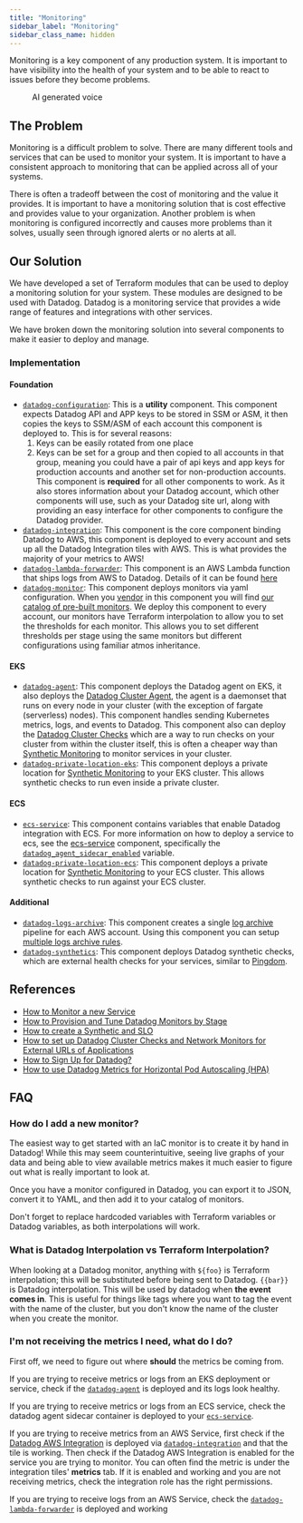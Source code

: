 ```yaml
---
title: "Monitoring"
sidebar_label: "Monitoring"
sidebar_class_name: hidden
---
```


Monitoring is a key component of any production system. It is important to have visibility into the health of your system and to be able to react to issues before they become problems.

<figure>
  <ReactPlayer controls url='https://docs.cloudposse.com/assets/refarch/handoffs/monitoring.mp4' />
  <figcaption>AI generated voice</figcaption>
</figure>

## The Problem

Monitoring is a difficult problem to solve. There are many different tools and services that can be used to monitor your system. It is important to have a consistent approach to monitoring that can be applied across all of your systems.

There is often a tradeoff between the cost of monitoring and the value it provides. It is important to have a monitoring solution that is cost effective and provides value to your organization. Another problem is when monitoring is configured incorrectly and causes more problems than it solves, usually seen through ignored alerts or no alerts at all.

## Our Solution

We have developed a set of Terraform modules that can be used to deploy a monitoring solution for your system. These modules are designed to be used with Datadog. Datadog is a monitoring service that provides a wide range of features and integrations with other services.

We have broken down the monitoring solution into several components to make it easier to deploy and manage.

### Implementation

#### Foundation

- [`datadog-configuration`](/components/library/aws/datadog-configuration/): This is a **utility** component. This component expects Datadog API and APP keys to be stored in SSM or ASM, it then copies the keys to SSM/ASM of each account this component is deployed to. This is for several reasons:
  1. Keys can be easily rotated from one place
  2. Keys can be set for a group and then copied to all accounts in that group, meaning you could have a pair of api keys and app keys for production accounts and another set for non-production accounts.
  This component is **required** for all other components to work. As it also stores information about your Datadog account, which other components will use, such as your Datadog site url, along with providing an easy interface for other components to configure the Datadog provider.
- [`datadog-integration`](/components/library/aws/datadog-integration/): This component is the core component binding Datadog to AWS, this component is deployed to every account and sets up all the Datadog Integration tiles with AWS. This is what provides the majority of your metrics to AWS!
- [`datadog-lambda-forwarder`](/components/library/aws/datadog-lambda-forwarder/): This component is an AWS Lambda function that ships logs from AWS to Datadog. Details of it can be found [here](https://docs.datadoghq.com/logs/guide/forwarder/?tab=terraform)
- [`datadog-monitor`](/components/library/aws/datadog-monitor/): This component deploys monitors via yaml configuration. When you [vendor](https://atmos.tools/cli/commands/vendor/usage/#docusaurus_skipToContent_fallback) in this component you will find [our catalog of pre-built monitors](https://github.com/cloudposse/terraform-datadog-platform/tree/main/catalog/monitors). We deploy this component to every account, our monitors have Terraform interpolation to allow you to set the thresholds for each monitor. This allows you to set different thresholds per stage using the same monitors but different configurations using familiar atmos inheritance.

#### EKS

- [`datadog-agent`](/components/library/aws/eks/datadog-agent/): This component deploys the Datadog agent on EKS, it also deploys the [Datadog Cluster Agent](https://docs.datadoghq.com/agent/cluster_agent/), the agent is a daemonset that runs on every node in your cluster (with the exception of fargate (serverless) nodes). This component handles sending Kubernetes metrics, logs, and events to Datadog. This component also can deploy the [Datadog Cluster Checks](https://docs.datadoghq.com/containers/cluster_agent/clusterchecks/) which are a way to run checks on your cluster from within the cluster itself, this is often a cheaper way than [Synthetic Monitoring](https://docs.datadoghq.com/synthetics/) to monitor services in your cluster.
- [`datadog-private-location-eks`](/components/library/aws/datadog-synthetics-private-location/): This component deploys a private location for [Synthetic Monitoring](https://docs.datadoghq.com/synthetics/) to your EKS cluster. This allows synthetic checks to run even inside a private cluster.

#### ECS

- [`ecs-service`](/components/library/aws/ecs-service/): This component contains variables that enable Datadog integration with ECS. For more information on how to deploy a service to ecs, see the [ecs-service](/components/library/aws/ecs-service/) component, specifically the [`datadog_agent_sidecar_enabled`](/components/library/aws/ecs-service/#input_datadog_agent_sidecar_enabled) variable.
- [`datadog-private-location-ecs`](/components/library/aws/datadog-private-location-ecs/): This component deploys a private location for [Synthetic Monitoring](https://docs.datadoghq.com/synthetics/) to your ECS cluster. This allows synthetic checks to run against your ECS cluster.

#### Additional

- [`datadog-logs-archive`](/components/library/aws/datadog-logs-archive/): This component creates a single [log archive](https://docs.datadoghq.com/logs/log_configuration/archives/?tab=awss3) pipeline for each AWS account. Using this component you can setup [multiple logs archive rules](https://docs.datadoghq.com/logs/log_configuration/archives/?tab=awss3#multiple-archives).
- [`datadog-synthetics`](/components/library/aws/datadog-synthetics/): This component deploys Datadog synthetic checks, which are external health checks for your services, similar to [Pingdom](https://www.pingdom.com/).

## References

- [How to Monitor a new Service](/reference-architecture/how-to-guides/tutorials/how-to-implement-sre-with-Datadog/how-to-monitor-a-new-service/)
- [How to Provision and Tune Datadog Monitors by Stage](/reference-architecture/how-to-guides/tutorials/how-to-provision-and-tune-Datadog-monitors-by-stage/)
- [How to create a Synthetic and SLO](/reference-architecture/how-to-guides/tutorials/how-to-implement-sre-with-Datadog/how-to-create-a-synthetic-and-slo/)
- [How to set up Datadog Cluster Checks and Network Monitors for External URLs of Applications](/reference-architecture/how-to-guides/tutorials/how-to-implement-sre-with-Datadog/how-to-setup-Datadog-cluster-checks-and-network-monitors-for-ext/)
- [How to Sign Up for Datadog?](/reference-architecture/how-to-guides/tutorials/how-to-sign-up-for-Datadog/)
- [How to use Datadog Metrics for Horizontal Pod Autoscaling (HPA)](/reference-architecture/how-to-guides/tutorials/how-to-use-Datadog-metrics-for-horizontal-pod-autoscaling-hpa/)

## FAQ

### How do I add a new monitor?

The easiest way to get started with an IaC monitor is to create it by hand in Datadog! While this may seem counterintuitive, seeing live graphs of your data and being able to view available metrics makes it much easier to figure out what is really important to look at.

Once you have a monitor configured in Datadog, you can export it to JSON, convert it to YAML, and then add it to your catalog of monitors.

Don't forget to replace hardcoded variables with Terraform variables or Datadog variables, as both interpolations will work.

### What is Datadog Interpolation vs Terraform Interpolation?

When looking at a Datadog monitor, anything with `${foo}` is Terraform interpolation; this will be substituted before being sent to Datadog.
`{{bar}}` is Datadog interpolation. This will be used by datadog when **the event comes in**. This is useful for things like tags where you want to tag the event with the name of the cluster, but you don't know the name of the cluster when you create the monitor.

### I'm not receiving the metrics I need, what do I do?

First off, we need to figure out where **should** the metrics be coming from.

If you are trying to receive metrics or logs from an EKS deployment or service, check if the [`datadog-agent`](/components/library/aws/eks/Datadog-agent/) is deployed and its logs look healthy.

If you are trying to receive metrics or logs from an ECS service, check the datadog agent sidecar container is deployed to your [`ecs-service`](/components/library/aws/ecs-service/).

If you are trying to receive metrics from an AWS Service, first check if the [Datadog AWS Integration](https://app.datadoghq.com/integrations/amazon-web-services) is deployed via [`datadog-integration`](/components/library/aws/datadog-integration/) and that the tile is working. Then check if the Datadog AWS Integration is enabled for the service you are trying to monitor. You can often find the metric is under the integration tiles' **metrics** tab. If it is enabled and working and you are not receiving metrics, check the integration role has the right permissions.

If you are trying to receive logs from an AWS Service, check the [`datadog-lambda-forwarder`](/components/library/aws/datadog-lambda-forwarder/) is deployed and working
